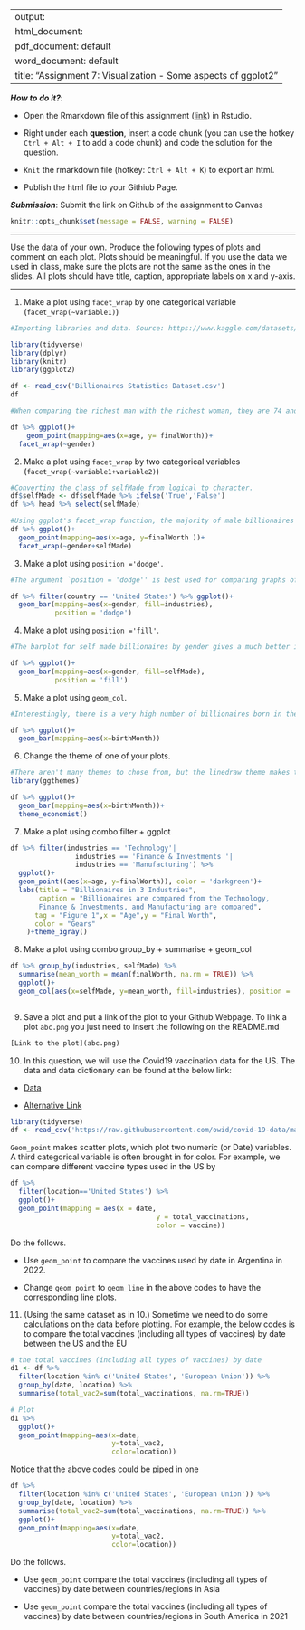 
---
output: 
  html_document:
  pdf_document: default
  word_document: default
title: "Assignment 7: Visualization - Some aspects of ggplot2"
---

***How to do it?***: 

- Open the Rmarkdown file of this assignment ([link](assignment7.Rmd)) in Rstudio. 

- Right under each **question**, insert  a code chunk (you can use the hotkey `Ctrl + Alt + I` to add a code chunk) and code the solution for the question. 

- `Knit` the rmarkdown file (hotkey: `Ctrl + Alt + K`) to export an html.  

-  Publish the html file to your Githiub Page. 

***Submission***: Submit the link on Github of the assignment to Canvas

```r
knitr::opts_chunk$set(message = FALSE, warning = FALSE)
```

-------

Use the data of your own.  Produce the following types of plots and comment on each plot. Plots should be meaningful. If you use the data we used in class, make sure the plots are not the same as the ones in the slides. All plots should have title, caption, appropriate labels on x and y-axis. 

-------

1. Make a plot using `facet_wrap` by one categorical variable (`facet_wrap(~variable1)`)

```r
#Importing libraries and data. Source: https://www.kaggle.com/datasets/nelgiriyewithana/billionaires-statistics-dataset

library(tidyverse)
library(dplyr)
library(knitr)
library(ggplot2)

df <- read_csv('Billionaires Statistics Dataset.csv')
df
```

```r
#When comparing the richest man with the richest woman, they are 74 and 69 years old. The richest people in the world are mostly seniors between 60 to 80. Furthermore, this graph indicates that there are far more male billionaires. The top 10 richest people in the world are all male, and there are more points in the graph on the right. Note (the finalWorth is in millions)

df %>% ggplot()+ 
    geom_point(mapping=aes(x=age, y= finalWorth))+
  facet_wrap(~gender)
```

2. Make a plot using `facet_wrap` by two categorical variables (`facet_wrap(~variable1+variable2)`)

```r
#Converting the class of selfMade from logical to character.
df$selfMade <- df$selfMade %>% ifelse('True','False')
df %>% head %>% select(selfMade)

```


```r
#Using ggplot's facet_wrap function, the majority of male billionaires appear to be self made while the majority of female billionaires are not self made. The world's richest man and the world's richest woman are not self made. For some more detail on the variable `selfMade`, it is defined as someone who achieved their wealth without a large inheritance of wealth or status.  
df %>% ggplot()+ 
  geom_point(mapping=aes(x=age, y=finalWorth ))+
  facet_wrap(~gender+selfMade)
```

3. Make a plot using `position ='dodge'`.

```r
#The argument `position = 'dodge'' is best used for comparing graphs of data side by side rather than overlapping. In comparison to fill, dodge makes it easier to compare quantities of variable categories.The most applicable plot to make for either fill or dodge is a bar plot. When comparing the industries of male and female billionaires in the U.S., the industries with the most male billionaires are finance & investments, and technology. The industries with the most female billionaires are food & beverage, fashion & retail, and technology. 

df %>% filter(country == 'United States') %>% ggplot()+ 
  geom_bar(mapping=aes(x=gender, fill=industries), 
           position = 'dodge')

```


4. Make a plot using `position ='fill'`. 

```r
#The barplot for self made billionaires by gender gives a much better illustration than the second graph of the proportion of self made billionaires between males and females. 

df %>% ggplot()+ 
  geom_bar(mapping=aes(x=gender, fill=selfMade), 
           position = 'fill')

```


5. Make a plot using `geom_col`.

```r
#Interestingly, there is a very high number of billionaires born in the month of January in comparison to the other months. This behavior is strange since the number of billionaires born in January doubles even the second highest month. 

df %>% ggplot()+ 
  geom_bar(mapping=aes(x=birthMonth))

```


6. Change the theme of one of your plots. 

```r
#There aren't many themes to chose from, but the linedraw theme makes the graph easier to read.
library(ggthemes)

df %>% ggplot()+ 
  geom_bar(mapping=aes(x=birthMonth))+
  theme_economist()
```


7. Make a plot using combo filter + ggplot

```r
df %>% filter(industries == 'Technology'|
                industries == 'Finance & Investments '|
                industries == 'Manufacturing') %>% 
  ggplot()+
  geom_point((aes(x=age, y=finalWorth)), color = 'darkgreen')+
  labs(title = "Billionaires in 3 Industries",
       caption = "Billionaires are compared from the Technology, 
       Finance & Investments, and Manufacturing are compared",
      tag = "Figure 1",x = "Age",y = "Final Worth",
      color = "Gears"
    )+theme_igray()
```


8. Make a plot using combo group_by + summarise + geom_col

```r
df %>% group_by(industries, selfMade) %>% 
  summarise(mean_worth = mean(finalWorth, na.rm = TRUE)) %>% 
  ggplot()+
  geom_col(aes(x=selfMade, y=mean_worth, fill=industries), position = 'dodge')
  
```


9. Save a plot and put a link of the plot to your Github Webpage.  To link a plot `abc.png` you just need to insert the following on the README.md

```r
[Link to the plot](abc.png)
```

10. In this question, we will use  the Covid19 vaccination data for the US. The data and data dictionary can be found at the below link:

- [Data](https://raw.githubusercontent.com/owid/covid-19-data/master/public/data/vaccinations/vaccinations-by-manufacturer.csv)

- [Alternative Link](https://bryantstats.github.io/math421/data/vaccinations-by-manufacturer.csv)

```r
library(tidyverse)
df <- read_csv('https://raw.githubusercontent.com/owid/covid-19-data/master/public/data/vaccinations/vaccinations-by-manufacturer.csv')
```



`Geom_point` makes scatter plots, which plot two numeric (or Date) variables. A third categorical variable is often brought in for color. For example, we can compare different vaccine types used in the US by

```r
df %>% 
  filter(location=='United States') %>% 
  ggplot()+
  geom_point(mapping = aes(x = date, 
                                    y = total_vaccinations, 
                                    color = vaccine))
```

Do the follows. 

  - Use `geom_point` to compare the vaccines used by date in Argentina in 2022. 
  
  - Change `geom_point` to `geom_line` in the above codes to have the corresponding line plots. 

11. (Using the same dataset as in 10.) Sometime we need to do some calculations on the data before plotting. For example, the below codes is to compare the total vaccines (including all types of vaccines) by date between the US and the EU

```r
# the total vaccines (including all types of vaccines) by date
d1 <- df %>% 
  filter(location %in% c('United States', 'European Union')) %>% 
  group_by(date, location) %>% 
  summarise(total_vac2=sum(total_vaccinations, na.rm=TRUE))

# Plot
d1 %>% 
  ggplot()+
  geom_point(mapping=aes(x=date, 
                         y=total_vac2, 
                         color=location))
```

Notice that the above codes could be piped in one 

```r
df %>% 
  filter(location %in% c('United States', 'European Union')) %>% 
  group_by(date, location) %>% 
  summarise(total_vac2=sum(total_vaccinations, na.rm=TRUE)) %>% 
  ggplot()+
  geom_point(mapping=aes(x=date, 
                         y=total_vac2, 
                         color=location))
```


Do the follows. 

- Use `geom_point` compare the total vaccines (including all types of vaccines) by date between countries/regions in Asia

- Use `geom_point` compare the total vaccines (including all types of vaccines) by date between countries/regions in South America in 2021

